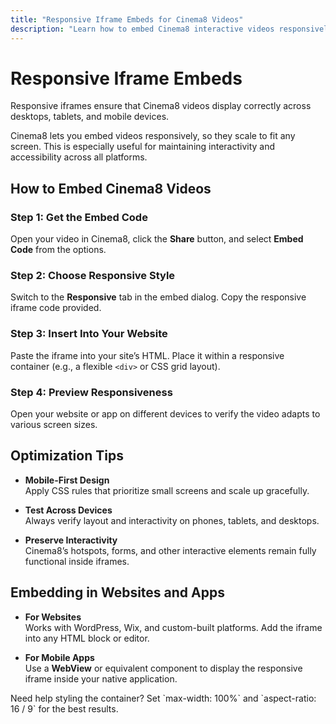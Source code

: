 ```yaml
---
title: "Responsive Iframe Embeds for Cinema8 Videos"
description: "Learn how to embed Cinema8 interactive videos responsively using iframe code that adapts to different screen sizes. Visit Cinema8."
---
```



# Responsive Iframe Embeds

<Callout type="info">
Responsive iframes ensure that Cinema8 videos display correctly across desktops, tablets, and mobile devices.
</Callout>

Cinema8 lets you embed videos responsively, so they scale to fit any screen. This is especially useful for maintaining interactivity and accessibility across all platforms.

## How to Embed Cinema8 Videos

<Steps>

### Step 1: Get the Embed Code

Open your video in Cinema8, click the **Share** button, and select **Embed Code** from the options.

### Step 2: Choose Responsive Style

Switch to the **Responsive** tab in the embed dialog. Copy the responsive iframe code provided.

### Step 3: Insert Into Your Website

Paste the iframe into your site’s HTML. Place it within a responsive container (e.g., a flexible `<div>` or CSS grid layout).

### Step 4: Preview Responsiveness

Open your website or app on different devices to verify the video adapts to various screen sizes.

</Steps>

## Optimization Tips

- **Mobile-First Design**  
  Apply CSS rules that prioritize small screens and scale up gracefully.

- **Test Across Devices**  
  Always verify layout and interactivity on phones, tablets, and desktops.

- **Preserve Interactivity**  
  Cinema8’s hotspots, forms, and other interactive elements remain fully functional inside iframes.

## Embedding in Websites and Apps

- **For Websites**  
  Works with WordPress, Wix, and custom-built platforms. Add the iframe into any HTML block or editor.

- **For Mobile Apps**  
  Use a **WebView** or equivalent component to display the responsive iframe inside your native application.

<Callout type="important">
Need help styling the container? Set `max-width: 100%` and `aspect-ratio: 16 / 9` for the best results.
</Callout>
